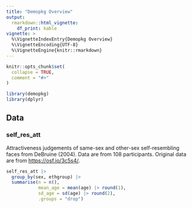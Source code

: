 ```yaml
---
title: "Demopkg Overview"
output: 
  rmarkdown::html_vignette:
    df_print: kable
vignette: >
  %\VignetteIndexEntry{Demopkg Overview}
  %\VignetteEncoding{UTF-8}
  %\VignetteEngine{knitr::rmarkdown}
---
```


```r
knitr::opts_chunk$set(
  collapse = TRUE,
  comment = "#>"
)
```

```r
library(demopkg)
library(dplyr)
```

## Data

### self_res_att

Attractiveness judgements of same-sex and other-sex self-resembling faces from DeBruine (2004). Data are from 108 participants. Original data are from <https://osf.io/3c5s4/>.

```r
self_res_att |>
  group_by(sex, ethgroup) |>
  summarise(n = n(),
            mean_age = mean(age) |> round(1),
            sd_age = sd(age) |> round(2),
            .groups = "drop")
```
